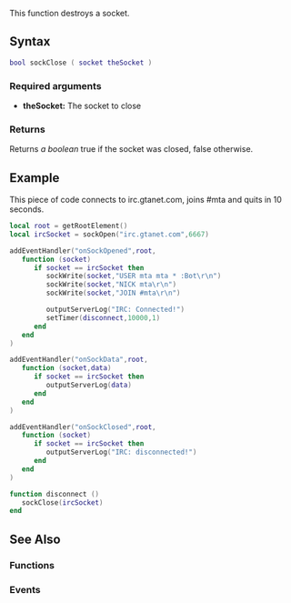 <pageclass class="#AA7592" subcaption="Sockets Module"></pageclass>

{{ModuleFunction|Sockets}}
This function destroys a socket.

==Syntax==
<syntaxhighlight lang="lua">
bool sockClose ( socket theSocket )
</syntaxhighlight>
===Required arguments===
* '''theSocket:''' The socket to close

===Returns===
Returns ''a boolean'' true if the socket was closed, false otherwise.

==Example==
This piece of code connects to irc.gtanet.com, joins #mta and quits in 10 seconds.
<syntaxhighlight lang="lua">
local root = getRootElement()
local ircSocket = sockOpen("irc.gtanet.com",6667)

addEventHandler("onSockOpened",root,
   function (socket)
      if socket == ircSocket then
         sockWrite(socket,"USER mta mta * :Bot\r\n")
         sockWrite(socket,"NICK mta\r\n")
         sockWrite(socket,"JOIN #mta\r\n")

         outputServerLog("IRC: Connected!")
         setTimer(disconnect,10000,1)
      end
   end
)

addEventHandler("onSockData",root,
   function (socket,data)
      if socket == ircSocket then
         outputServerLog(data)
      end
   end
)

addEventHandler("onSockClosed",root,
   function (socket)
      if socket == ircSocket then
         outputServerLog("IRC: disconnected!")
      end
   end
)

function disconnect ()
   sockClose(ircSocket)
end
</syntaxhighlight>

==See Also==
===Functions===
{{Modules/Sockets/Functions}}

===Events===
{{Modules/Sockets/Events}}